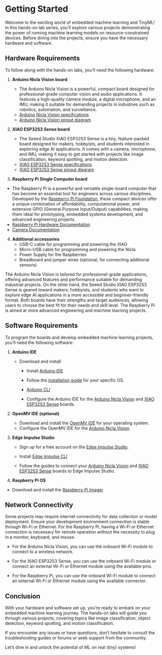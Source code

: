 # Getting Started {.unnumbered}

Welcome to the exciting world of embedded machine learning and TinyML! In this hands-on lab series, you'll explore various projects demonstrating the power of running machine learning models on resource-constrained devices. Before diving into the projects, ensure you have the necessary hardware and software.

## Hardware Requirements

To follow along with the hands-on labs, you'll need the following hardware:

1. **Arduino Nicla Vision board**
   - The Arduino Nicla Vision is a powerful, compact board designed for professional-grade computer vision and audio applications. It features a high-quality camera module, a digital microphone, and an IMU, making it suitable for demanding projects in industries such as robotics, automation, and surveillance.
   - [Arduino Nicla Vision specifications](https://docs.arduino.cc/hardware/nicla-vision)
   - [Arduino Nicla Vision pinout diagram](https://docs.arduino.cc/resources/pinouts/ABX00051-full-pinout.pdf)

2. **XIAO ESP32S3 Sense board**
   
   - The Seeed Studio XIAO ESP32S3 Sense is a tiny, feature-packed board designed for makers, hobbyists, and students interested in exploring edge AI applications. It comes with a camera, microphone, and IMU, making it easy to get started with projects like image classification, keyword spotting, and motion detection.
   - [XIAO ESP32S3 Sense specifications](https://wiki.seeedstudio.com/xiao_esp32s3_getting_started/#specification)
   - [XIAO ESP32S3 Sense pinout diagram](https://wiki.seeedstudio.com/xiao_esp32s3_getting_started/#hardware-overview)
   
3.    **Raspberry Pi Single Computer board**
   - The Raspberry Pi is a powerful and versatile single-board computer that has become an essential tool for engineers across various disciplines. Developed by the [Raspberry Pi Foundation](https://www.raspberrypi.org/), these compact devices offer a unique combination of affordability, computational power, and extensive GPIO (General Purpose Input/Output) capabilities, making them ideal for prototyping, embedded systems development, and advanced engineering projects.
   - [Raspberry Pi Hardware Documentation](https://www.raspberrypi.com/documentation/computers/raspberry-pi.html)
   - [Camera Documentation](https://www.raspberrypi.com/documentation/accessories/camera.html)
   
4. **Additional accessories**
   - USB-C cable for programming and powering the XIAO
   - Micro-USB cable for programming and powering the Nicla
   - Power Supply for the Raspberries
   - Breadboard and jumper wires (optional, for connecting additional sensors)

The Arduino Nicla Vision is tailored for professional-grade applications, offering advanced features and performance suitable for demanding industrial projects. On the other hand, the Seeed Studio XIAO ESP32S3 Sense is geared toward makers, hobbyists, and students who want to explore edge AI applications in a more accessible and beginner-friendly format. Both boards have their strengths and target audiences, allowing users to choose the best fit for their needs and skill level. The Raspberry Pi is aimed at more advanced engineering and machine learning projects.



## Software Requirements

To program the boards and develop embedded machine learning projects, you'll need the following software:

1. **Arduino IDE**
   - Download and install
     - Install [Arduino IDE](https://www.arduino.cc/en/software)
     - Follow the [installation guide](https://docs.arduino.cc/software/ide-v1/tutorials/Windows) for your specific OS.
     - [Arduino CLI](https://arduino.github.io/arduino-cli/1.0/)
     
     - Configure the Arduino IDE for the [Arduino Nicla Vision](https://docs.arduino.cc/software/ide-v1/tutorials/getting-started/cores/arduino-mbed_nicla) and [XIAO ESP32S3 Sense](https://wiki.seeedstudio.com/xiao_esp32s3_getting_started/#software-setup) boards.
2. **OpenMV IDE (optional)**
   
   - Download and install the [OpenMV IDE](https://openmv.io/pages/download) for your operating system.
   - Configure the OpenMV IDE for the [Arduino Nicla Vision](https://docs.arduino.cc/tutorials/nicla-vision/getting-started/).
3. **Edge Impulse Studio**
   - Sign up for a free account on the [Edge Impulse Studio](https://studio.edgeimpulse.com/login).
   
   - Install [Edge Impulse CLI](https://docs.edgeimpulse.com/docs/tools/edge-impulse-cli/cli-installation)
   
   - Follow the guides to connect your [Arduino Nicla Vision](https://docs.edgeimpulse.com/docs/edge-ai-hardware/mcu/arduino-nicla-vision) and [XIAO ESP32S3 Sense](https://docs.edgeimpulse.com/docs/edge-ai-hardware/mcu/seeed-xiao-esp32s3-sense) boards to Edge Impulse Studio.
4. **Raspberry Pi OS**
 - Download and install the [Raspberry Pi Imager](https://www.raspberrypi.com/software/)

## Network Connectivity

Some projects may require internet connectivity for data collection or model deployment. Ensure your development environment connection is stable through Wi-Fi or Ethernet. For the Raspberry Pi, having a Wi-Fi or Ethernet connection is necessary for remote operation without the necessity to plug in a monitor, keyboard, and mouse. 

- For the Arduino Nicla Vision, you can use the onboard Wi-Fi module to connect to a wireless network.

- For the XIAO ESP32S3 Sense, you can use the onboard Wi-Fi module or connect an external Wi-Fi or Ethernet module using the available pins.

- For the Raspberry Pi, you can use the onboard Wi-Fi module to connect an external Wi-Fi or Ethernet module using the available connector. 

## Conclusion

With your hardware and software set up, you're ready to embark on your embedded machine learning journey. The hands-on labs will guide you through various projects, covering topics like image classification, object detection, keyword spotting, and motion classification.

If you encounter any issues or have questions, don't hesitate to consult the troubleshooting guides or forums or seek support from the community.

Let's dive in and unlock the potential of ML on real (tiny) systems!

